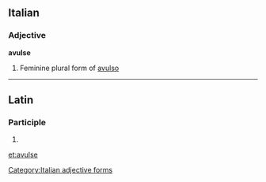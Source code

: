 ==Italian==

===Adjective===
'''avulse''' {{f}}

# Feminine plural form of [[avulso]]

[[Category:Italian adjective forms]]

----

==Latin==

===Participle===
{{la-part-form|āvulse}}

# {{inflection of|avulsus|āvulsus|voc|m|s|lang=la}}
{{count page|[[Wiktionary:Page count]]}}

[[et:avulse]]